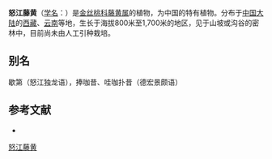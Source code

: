 {{Speciesbox
| name = 怒江藤黄
| status = 
| status_system = 
| image =
| genus = Garcinia
| species = nujiangensis
| authority = C. Y. Wu ex Y. H. Li in Acta Phytotax.
}}

'''怒江藤黄'''（[[学名|学名]]：{{lang|la|''Garcinia nujiangensis''}}）是[[金丝桃科|金丝桃科]][[藤黄属|藤黄属]]的植物，为中国的特有植物。分布于[[中国大陆|中国大陆]]的[[西藏|西藏]]、[[云南|云南]]等地，生长于海拔800米至1,700米的地区，见于山坡或沟谷的密林中，目前尚未由人工引种栽培。

== 别名 ==
歇第（怒江独龙语），捧咖昔、哇咖扑昔（德宏景颇语）

== 参考文献 ==
<div class="references-small">
* {{cite web| url =http://www.bioinfo.cn/db05/KmzwSpecies.php?action=view&id=3842| title =怒江藤黄| work =《中国高等植物数据库全库》| publisher =中国科学院微生物研究所| author =昆明植物研究所| accessdate =2009-02-24| deadurl =yes| archiveurl =https://web.archive.org/web/20160305030856/http://www.bioinfo.cn/db05/KmzwSpecies.php?action=view&id=3842| archivedate =2016-03-05}}
</div>
{{Taxonbar|from=Q11072537}}

[[Category:藤黄属|怒江藤黄]]


{{植物小作品}}